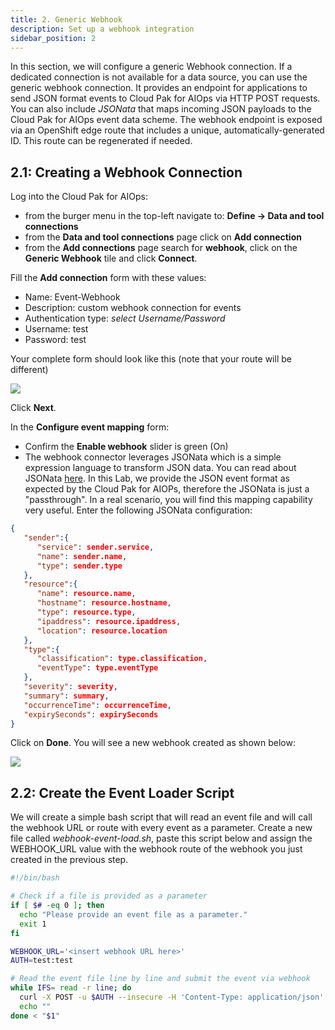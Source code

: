 ```yaml
---
title: 2. Generic Webhook
description: Set up a webhook integration
sidebar_position: 2
---
```


In this section, we will configure a generic Webhook connection. If a dedicated connection is 
not available for a data source, you can use the generic 
webhook connection. It provides an endpoint for applications to send JSON format events
to Cloud Pak for AIOps via HTTP POST requests. You can also include *JSONata* that maps 
incoming JSON payloads to the Cloud Pak for AIOps event data scheme. The webhook endpoint
is exposed via an OpenShift edge route that includes a unique, automatically-generated ID.
This route can be regenerated if needed.



## 2.1: Creating a Webhook Connection

Log into the Cloud Pak for AIOps: 
* from the burger menu in the top-left navigate to: **Define → Data and tool connections**
* from the **Data and tool connections** page click on **Add connection**
* from the **Add connections** page search for **webhook**, click on the
 **Generic Webhook** tile and click **Connect**. 

Fill the **Add connection** form with these values: 

* Name: Event-Webhook
* Description: custom webhook connection for events
* Authentication type: *select Username/Password*
* Username: test
* Password: test

Your complete form should look like this (note that your route will be different)

![](images/webhook-page1.png)

Click **Next**. 

In the **Configure event mapping** form:

* Confirm the **Enable webhook** slider is green (On)
* The webhook connector leverages JSONata which is a simple expression language to transform JSON data. 
You can read about JSONata [here](https://jsonata.org/). In this Lab, we provide the JSON event format
as expected by the Cloud Pak for AIOPs, therefore the JSONata is just a "passthrough". In a real scenario, 
you will find this mapping capability very useful. Enter the following JSONata configuration:

```json
{
   "sender":{
      "service": sender.service,
      "name": sender.name,
      "type": sender.type
   },
   "resource":{
      "name": resource.name,
      "hostname": resource.hostname,
      "type": resource.type,
      "ipaddress": resource.ipaddress,
      "location": resource.location
   },
   "type":{
      "classification": type.classification,
      "eventType": type.eventType
   },
   "severity": severity,
   "summary": summary,
   "occurrenceTime": occurrenceTime,
   "expirySeconds": expirySeconds
}
```

Click on **Done**.
You will see a new webhook created as shown below:

![](images/webhook-created.png)


## 2.2: Create the Event Loader Script

We will create a simple bash script that will read an event file and will call the webhook 
URL or route with every event as a parameter. Create a new file called *webhook-event-load.sh*, paste 
this script below and assign the WEBHOOK_URL value with the webhook route of the webhook 
you just created in the previous step.

```sh
#!/bin/bash

# Check if a file is provided as a parameter
if [ $# -eq 0 ]; then
  echo "Please provide an event file as a parameter."
  exit 1
fi

WEBHOOK_URL='<insert webhook URL here>'
AUTH=test:test

# Read the event file line by line and submit the event via webhook
while IFS= read -r line; do
  curl -X POST -u $AUTH --insecure -H 'Content-Type: application/json' $WEBHOOK_URL -d "$line"
  echo ""
done < "$1"
```
